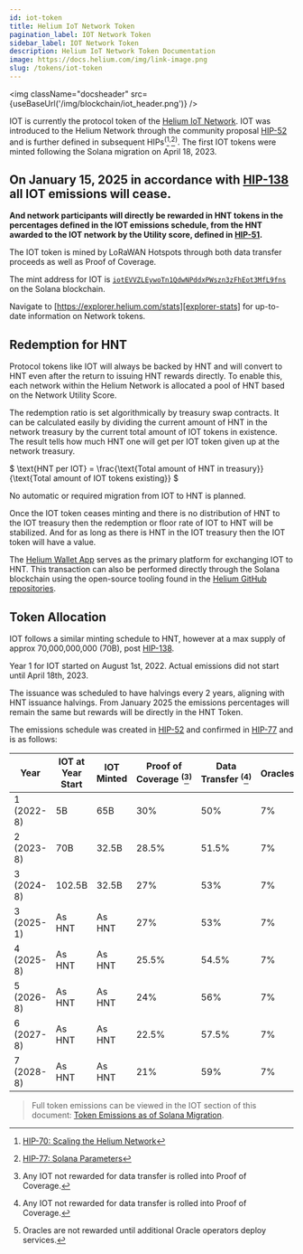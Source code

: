 ```yaml
---
id: iot-token
title: Helium IoT Network Token
pagination_label: IOT Network Token
sidebar_label: IOT Network Token
description: Helium IoT Network Token Documentation
image: https://docs.helium.com/img/link-image.png
slug: /tokens/iot-token
---
```



<img className="docsheader" src={useBaseUrl('/img/blockchain/iot_header.png')} />

IOT is currently the protocol token of the [Helium IoT Network][iot-network]. IOT was introduced to the Helium
Network through the community proposal [HIP-52][hip-52] and is further defined in subsequent
HIPs<sup>(</sup>[^1]<sup>,</sup>[^2]<sup>)</sup>. The first IOT tokens were minted following the
Solana migration on April 18, 2023.

## On January 15, 2025 in accordance with [HIP-138][hip-138] all IOT emissions will cease.
**And network  participants will directly be rewarded in HNT tokens in the percentages defined in 
the IOT emissions  schedule, from the HNT awarded to the IOT network by the Utility score, defined in [HIP-51][hip-51].**

[^1]: [HIP-70: Scaling the Helium Network][hip-70]
[^2]: [HIP-77: Solana Parameters][hip-77]

The IOT token is mined by LoRaWAN Hotspots through both data transfer proceeds as well as Proof of
Coverage.

The mint address for IOT is [`iotEVVZLEywoTn1QdwNPddxPWszn3zFhEot3MfL9fns`][iot-mint-address] on the
Solana blockchain.

Navigate to [https://explorer.helium.com/stats][explorer-stats] for up-to-date information on
Network tokens.

## Redemption for HNT

Protocol tokens like IOT will always be backed by HNT and will convert to HNT even after the return 
to issuing HNT rewards directly. To enable this, each network within the Helium Network is allocated 
a pool of HNT based on the Network Utility Score.

The redemption ratio is set algorithmically by treasury swap contracts. 
It can be calculated easily by dividing the current amount of HNT in the network treasury by the current 
total amount of IOT tokens in existence.
The result tells how much HNT one will get per IOT token given up at the network treasury. 

$
\text{HNT per IOT} = \frac{\text{Total amount of HNT in treasury}}{\text{Total amount of IOT tokens existing}}
$

No automatic or required migration from IOT to HNT is planned.

Once the IOT token ceases minting and there is no distribution of HNT to the IOT treasury then
the redemption or floor rate of IOT to HNT will be stabilized.
And for as long as there is HNT in the IOT treasury then the IOT token will have a value.

The [Helium Wallet App][wallet-app] serves as the primary platform for exchanging IOT to HNT. This
transaction can also be performed directly through the Solana blockchain using the open-source
tooling found in the [Helium GitHub repositories][github].

## Token Allocation

IOT follows a similar minting schedule to HNT, however at a max supply of approx 70,000,000,000 (70B), post [HIP-138][hip-138].

Year 1 for IOT started on August 1st, 2022. Actual emissions did not start until April 18th, 2023.

The issuance was scheduled to have halvings every 2 years, aligning with HNT issuance halvings.
From January 2025 the emissions percentages will remain the same but rewards will be directly in the HNT Token.

The emissions schedule was created in [HIP-52][hip-52-emisions] and confirmed in
[HIP-77][hip-77-emisions] and is as follows:

| Year        | IOT at Year Start | IOT Minted | Proof of Coverage <sup>(</sup>[^3]<sup>)</sup> | Data Transfer <sup>(</sup>[^3]<sup>)</sup> | Oracles <sup>(</sup>[^4]<sup>)</sup> | Operations Fund | veHNT Stakes |
| ------------| ----------------- | ---------- | ---------------------------------------------- | ------------------------------------------ | ------------------------------------ | --------------- | ------------ |
| 1  (2022-8) | 5B                | 65B        | 30%                                            | 50%                                        | 7%                                   | 7%              | 6%           |
| 2  (2023-8) | 70B               | 32.5B      | 28.5%                                          | 51.5%                                      | 7%                                   | 7%              | 6%           |
| 3  (2024-8) | 102.5B            | 32.5B      | 27%                                            | 53%                                        | 7%                                   | 7%              | 6%           |
| 3  (2025-1) | As HNT            | As HNT     | 27%                                            | 53%                                        | 7%                                   | 7%              | 6%           |
| 4  (2025-8) | As HNT            | As HNT     | 25.5%                                          | 54.5%                                      | 7%                                   | 7%              | 6%           |
| 5  (2026-8) | As HNT            | As HNT     | 24%                                            | 56%                                        | 7%                                   | 7%              | 6%           |
| 6  (2027-8) | As HNT            | As HNT     | 22.5%                                          | 57.5%                                      | 7%                                   | 7%              | 6%           |
| 7  (2028-8) | As HNT            | As HNT     | 21%                                            | 59%                                        | 7%                                   | 7%              | 6%           |


> Full token emissions can be viewed in the IOT section of this document: [Token Emissions as of
> Solana Migration][migration-emissions].

[^3]: Any IOT not rewarded for data transfer is rolled into Proof of Coverage.
[^4]: Oracles are not rewarded until additional Oracle operators deploy services.

[github]: https://github.com/helium
[hip-52-emisions]: https://github.com/helium/HIP/blob/main/0052-iot-dao.md#emissions-curve
[hip-52]: https://github.com/helium/HIP/blob/main/0052-iot-dao.md
[hip-70]: https://github.com/helium/HIP/blob/main/0070-scaling-helium.md
[hip-77-emisions]:
  https://github.com/helium/HIP/blob/main/0077-solana-parameters.md#emission-schedules
[hip-77]: https://github.com/helium/HIP/blob/main/0077-solana-parameters.md
[iot-mint-address]: https://explorer.solana.com/address/iotEVVZLEywoTn1QdwNPddxPWszn3zFhEot3MfL9fns
[iot-network]: /iot/lorawan-on-helium
[migration-emissions]:
  https://github.com/helium/HIP/blob/main/files/0077/token-emissions-as-of-solana-migration.pdf
[wallet-app]: /wallets/helium-wallet-app
[explorer-stats]: https://explorer.helium.com/stats
[hip-138]: https://github.com/helium/HIP/blob/main/0138-return-to-hnt.md
[hip-51]: https://github.com/helium/HIP/blob/main/0051-helium-dao.md 
